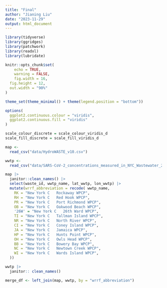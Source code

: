 ```yaml
---
title: "Final"
author: "Jianing Liu"
date: "2023-11-29"
output: html_document
---
```


```r
library(tidyverse)
library(ggridges)
library(patchwork)
library(readxl)
library(lubridate)

knitr::opts_chunk$set(
	echo = TRUE,
	warning = FALSE,
	fig.width = 16, 
  fig.height = 12,
  out.width = "90%"
)

theme_set(theme_minimal() + theme(legend.position = "bottom"))

options(
  ggplot2.continuous.colour = "viridis",
  ggplot2.continuous.fill = "viridis"
)

scale_colour_discrete = scale_colour_viridis_d
scale_fill_discrete = scale_fill_viridis_d
```


```r
map <-
  read_csv("data/HydroWASTE_v10.csv")

wwtp <-
  read_csv("data/SARS-CoV-2_concentrations_measured_in_NYC_Wastewater_20231129.csv")
```


```r
map |>
  janitor::clean_names() |>
  select(waste_id, wwtp_name, lat_wwtp, lon_wwtp) |>
  mutate(wrrf_abbreviation = recode( wwtp_name,
    RK = "New York C   Rockaway WPCP",
    RH = "New York C   Red Hook WPCP",
    PR = "New York C   Port Richmond WPCP",
    OB = "New York C   Oakwood Beach WPCP",
    '26W' = "New York C   26th Ward WPCP",
    TI = "New York C   Tallman Island WPCP",
    NR = "New York C   North River WPCP",
    CI = "New York C   Coney Island WPCP",
    JA = "New York C   Jamaica WPCP",
    HP = "New York C   Hunts Point WPCP",
    OH = "New York C   Owls Head WPCP",
    BB = "New York C   Bowery Bay WPCP",
    NC = "New York C   Newtown Creek WPCP",
    WI = "New York C   Wards Island WPCP",
  ))
```

```r
wwtp |>
  janitor:: clean_names()
```

```r
merge_df <- left_join(map, wwtp, by = "wrrf_abbreviation")
```

